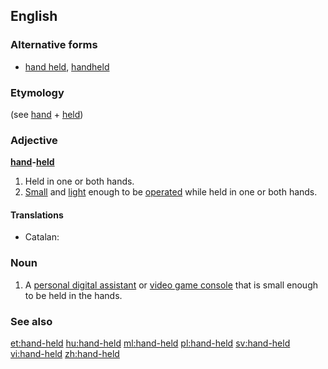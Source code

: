 ==English==

===Alternative forms===
* [[hand held]], [[handheld]]

===Etymology===
(see [[hand]] + [[held]])

===Adjective===
'''[[hand]]-[[held]]'''

# Held in one or both hands.
# [[small|Small]] and [[light]] enough to be [[operate]]d while held in one or both hands.

====Translations====
{{trans-top|held in one hand}}
* Catalan: {{t|ca|mac}} 
{{trans-mid}}
{{trans-bottom}}

===Noun===
{{en-noun}}

# {{context|computing|lang=en}} A [[personal digital assistant]] or [[video game console]] that is small enough to be held in the hands.

===See also===
{{wikipedia}}
[[et:hand-held]]
[[hu:hand-held]]
[[ml:hand-held]]
[[pl:hand-held]]
[[sv:hand-held]]
[[vi:hand-held]]
[[zh:hand-held]]